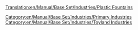 [[Translation:en/Manual/Base Set/Industries/Plastic Fountains]]

{{en/Manual/Base Set/Industries/Industries|image=en/Manual/Base Set/Industries/PlasticFountains.png
|name=Plastic Fountains
|climates=[[en/Manual/Climates]]
|accepts=Nothing
|produces=[[en/Manual/Base Set/Cargos/Plastic]]
|notes=Not present in other [[en/Manual/Climates]].
}}

[[Category:en/Manual/Base Set/Industries/Primary Industries]]
[[Category:en/Manual/Base Set/Industries/Toyland Industries]]